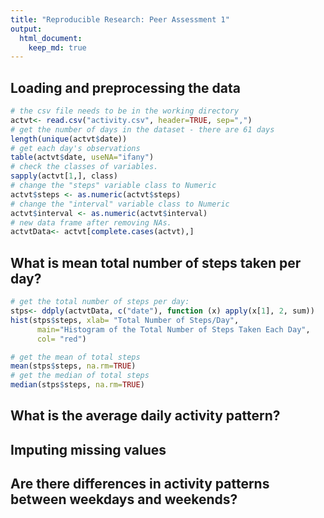 ```yaml
---
title: "Reproducible Research: Peer Assessment 1"
output: 
  html_document:
    keep_md: true
---
```



## Loading and preprocessing the data
```r
# the csv file needs to be in the working directory
actvt<- read.csv("activity.csv", header=TRUE, sep=",")
# get the number of days in the dataset - there are 61 days
length(unique(actvt$date))
# get each day's observations
table(actvt$date, useNA="ifany") 
# check the classes of variables.
sapply(actvt[1,], class)
# change the "steps" variable class to Numeric
actvt$steps <- as.numeric(actvt$steps) 
# change the "interval" variable class to Numeric
actvt$interval <- as.numeric(actvt$interval) 
# new data frame after removing NAs.
actvtData<- actvt[complete.cases(actvt),] 
```



## What is mean total number of steps taken per day?

```r
# get the total number of steps per day:
stps<- ddply(actvtData, c("date"), function (x) apply(x[1], 2, sum)) 
hist(stps$steps, xlab= "Total Number of Steps/Day",
      main="Histogram of the Total Number of Steps Taken Each Day",
      col= "red")

# get the mean of total steps
mean(stps$steps, na.rm=TRUE) 
# get the median of total steps
median(stps$steps, na.rm=TRUE) 
```

## What is the average daily activity pattern?



## Imputing missing values



## Are there differences in activity patterns between weekdays and weekends?
